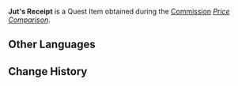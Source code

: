 {{Item Infobox
|id           = 120121
|image        = Item Informant Code Chart.png
|type         = Quest Items
|description  = A receipt you got from Jut. It can be used to collect goods purchased from Jut.
|source1      = [[Price Comparison]]
}}
'''Jut's Receipt''' is a Quest Item obtained during the [[Commission]] ''[[Price Comparison]]''.

==Other Languages==
{{Other Languages
|default_hidden = 1
|en      = Jut's Receipt
|zhs     = 朱特的收货单
|zhs_rm  = Zhūtè de Shōuhuò-dān
|zht     = 朱特的收貨單
|zht_rm  = Zhūtè de Shōuhuò-dān
|ja      = ジュートからの領収書
|ja_rm   = Juuto kara no Ryoushuusho
|ko      = 주트의 화물 영수증
|ko_rm   = Juteu-ui Hwamul Yeongsujeung
|es      = Recibo de Yut
|fr      = Reçu de Jut
|ru      = Расписка Джута
|th      = ใบเสร็จของ Jut
|th_rm   = Bai-set khong Jut
|vi      = Biên Nhận Của Jut
|de      = Juts Empfangsberechtigung
|id      = Tanda Terima Jut
|pt      = Recibo de Jut
|tr      = Jut'un Makbuzu
|it      = Ricevuta di Jut
}}

==Change History==
{{Change History|3.1}}